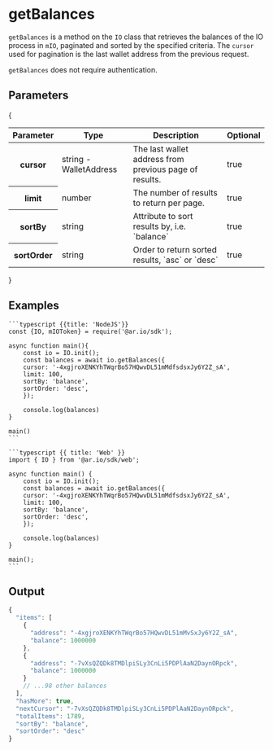 
# getBalances

`getBalances` is a method on the `IO` class that retrieves the balances of the IO process in `mIO`, paginated and sorted by the specified criteria. The `cursor` used for pagination is the last wallet address from the previous request.

`getBalances` does not require authentication.

## Parameters

{

<div style={{ textAlign: 'center' }}>
  <table className="inline-table">
    <thead>
      <tr>
        <th>Parameter</th>
        <th>Type</th>
        <th>Description</th>
        <th>Optional</th>
      </tr>
    </thead>
    <tbody>
      <tr>
        <th>cursor</th>
        <td>string - WalletAddress</td>
        <td>The last wallet address from previous page of results.</td>
        <td>true</td>
      </tr>
      <tr>
        <th>limit</th>
        <td>number</td>
        <td>The number of results to return per page.</td>
        <td>true</td>
      </tr>
      <tr>
        <th>sortBy</th>
        <td>string</td>
        <td>Attribute to sort results by, i.e. `balance`</td>
        <td>true</td>
      </tr>
      <tr>
        <th>sortOrder</th>
        <td>string</td>
        <td>Order to return sorted results, `asc` or `desc`</td>
        <td>true</td>
      </tr>
    </tbody>
  </table>
</div>
}

## Examples

<CodeGroup title="getBalance">

    ```typescript {{title: 'NodeJS'}}
    const {IO, mIOToken} = require('@ar.io/sdk');

    async function main(){
        const io = IO.init();
        const balances = await io.getBalances({
        cursor: '-4xgjroXENKYhTWqrBo57HQwvDL51mMdfsdsxJy6Y2Z_sA',
        limit: 100,
        sortBy: 'balance',
        sortOrder: 'desc',
        });

        console.log(balances)
    }

    main()
    ```

    ```typescript {{ title: 'Web' }}
    import { IO } from '@ar.io/sdk/web';

    async function main() {
        const io = IO.init();
        const balances = await io.getBalances({
        cursor: '-4xgjroXENKYhTWqrBo57HQwvDL51mMdfsdsxJy6Y2Z_sA',
        limit: 100,
        sortBy: 'balance',
        sortOrder: 'desc',
        });

        console.log(balances)
    }

    main();
    ```

</CodeGroup>

## Output

```typescript
{
  "items": [
    {
      "address": "-4xgjroXENKYhTWqrBo57HQwvDL51mMvSxJy6Y2Z_sA",
      "balance": 1000000
    },
    {
      "address": "-7vXsQZQDk8TMDlpiSLy3CnLi5PDPlAaN2DaynORpck",
      "balance": 1000000
    }
    // ...98 other balances
  ],
  "hasMore": true,
  "nextCursor": "-7vXsQZQDk8TMDlpiSLy3CnLi5PDPlAaN2DaynORpck",
  "totalItems": 1789,
  "sortBy": "balance",
  "sortOrder": "desc"
}
```

